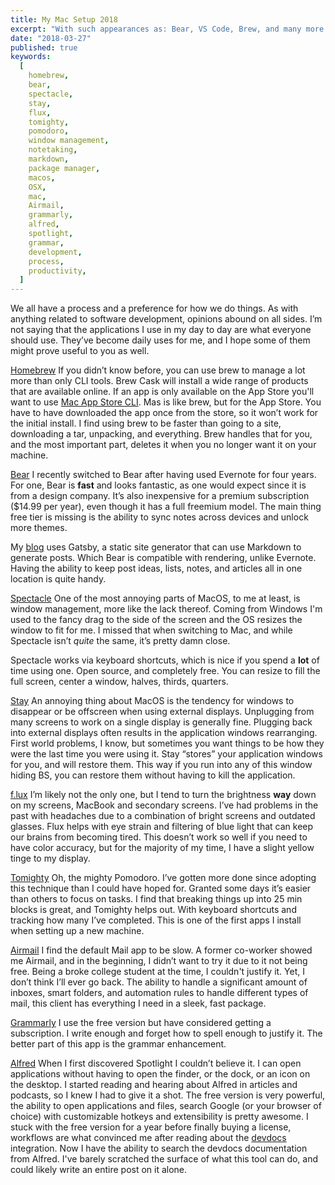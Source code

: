 ```yaml
---
title: My Mac Setup 2018
excerpt: "With such appearances as: Bear, VS Code, Brew, and many more!"
date: "2018-03-27"
published: true
keywords:
  [
    homebrew,
    bear,
    spectacle,
    stay,
    flux,
    tomighty,
    pomodoro,
    window management,
    notetaking,
    markdown,
    package manager,
    macos,
    OSX,
    mac,
    Airmail,
    grammarly,
    alfred,
    spotlight,
    grammar,
    development,
    process,
    productivity,
  ]
---
```


We all have a process and a preference for how we do things. As with anything
related to software development, opinions abound on all sides. I’m not saying
that the applications I use in my day to day are what everyone should use.
They’ve become daily uses for me, and I hope some of them might prove useful to
you as well.

[Homebrew](https://brew.sh/ "Homebrew Homepage") If you didn’t know before, you
can use brew to manage a lot more than only CLI tools. Brew Cask will install a
wide range of products that are available online. If an app is only available on
the App Store you'll want to use
[Mac App Store CLI](https://github.com/mas-cli/mas "mas github repo"). Mas is
like brew, but for the App Store. You have to have downloaded the app once from
the store, so it won’t work for the initial install. I find using brew to be
faster than going to a site, downloading a tar, unpacking, and everything. Brew
handles that for you, and the most important part, deletes it when you no longer
want it on your machine.

[Bear](http://www.bear-writer.com/ "Bear Homepage") I recently switched to Bear
after having used Evernote for four years. For one, Bear is **fast** and looks
fantastic, as one would expect since it is from a design company. It’s also
inexpensive for a premium subscription (\$14.99 per year), even though it has a
full freemium model. The main thing free tier is missing is the ability to sync
notes across devices and unlock more themes.

My [blog](https://www.codelyon.com/ "codelyon.com") uses Gatsby, a static site
generator that can use Markdown to generate posts. Which Bear is compatible with
rendering, unlike Evernote. Having the ability to keep post ideas, lists, notes,
and articles all in one location is quite handy.

[Spectacle](https://www.spectacleapp.com/ "Spectacle Homepage") One of the most
annoying parts of MacOS, to me at least, is window management, more like the
lack thereof. Coming from Windows I'm used to the fancy drag to the side of the
screen and the OS resizes the window to fit for me. I missed that when switching
to Mac, and while Spectacle isn’t _quite_ the same, it’s pretty damn close.

Spectacle works via keyboard shortcuts, which is nice if you spend a **lot** of
time using one. Open source, and completely free. You can resize to fill the
full screen, center a window, halves, thirds, quarters.

[Stay](https://cordlessdog.com/stay/ "Stay Homepage") An annoying thing about
MacOS is the tendency for windows to disappear or be offscreen when using
external displays. Unplugging from many screens to work on a single display is
generally fine. Plugging back into external displays often results in the
application windows rearranging. First world problems, I know, but sometimes you
want things to be how they were the last time you were using it. Stay “stores”
your application windows for you, and will restore them. This way if you run
into any of this window hiding BS, you can restore them without having to kill
the application.

[f.lux](https://justgetflux.com/ "Flux Homepage") I’m likely not the only one,
but I tend to turn the brightness **way** down on my screens, MacBook and
secondary screens. I’ve had problems in the past with headaches due to a
combination of bright screens and outdated glasses. Flux helps with eye strain
and filtering of blue light that can keep our brains from becoming tired. This
doesn’t work so well if you need to have color accuracy, but for the majority of
my time, I have a slight yellow tinge to my display.

[Tomighty](http://tomighty.org/ "Tomighty Page") Oh, the mighty Pomodoro. I’ve
gotten more done since adopting this technique than I could have hoped for.
Granted some days it’s easier than others to focus on tasks. I find that
breaking things up into 25 min blocks is great, and Tomighty helps out. With
keyboard shortcuts and tracking how many I’ve completed. This is one of the
first apps I install when setting up a new machine.

[Airmail](http://airmailapp.com/ "Airmail Homepage") I find the default Mail app
to be slow. A former co-worker showed me Airmail, and in the beginning, I didn’t
want to try it due to it not being free. Being a broke college student at the
time, I couldn't justify it. Yet, I don’t think I’ll ever go back. The ability
to handle a significant amount of inboxes, smart folders, and automation rules
to handle different types of mail, this client has everything I need in a sleek,
fast package.

[Grammarly](https://app.grammarly.com/ "Grammarly Homepage") I use the free
version but have considered getting a subscription. I write enough and forget
how to spell enough to justify it. The better part of this app is the grammar
enhancement.

[Alfred](https://www.alfredapp.com/ "Alfred Homepage") When I first discovered
Spotlight I couldn’t believe it. I can open applications without having to open
the finder, or the dock, or an icon on the desktop. I started reading and
hearing about Alfred in articles and podcasts, so I knew I had to give it a
shot. The free version is very powerful, the ability to open applications and
files, search Google (or your browser of choice) with customizable hotkeys and
extensibility is pretty awesome. I stuck with the free version for a year before
finally buying a license, workflows are what convinced me after reading about
the [devdocs](http://devdocs.io/ "devdocs Homepage") integration. Now I have the
ability to search the devdocs documentation from Alfred. I've barely scratched
the surface of what this tool can do, and could likely write an entire post on
it alone.
